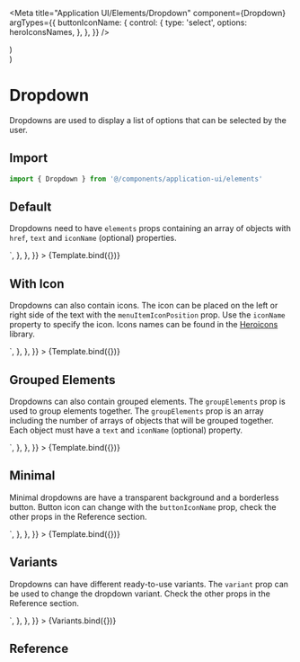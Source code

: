 
<Meta
  title="Application UI/Elements/Dropdown"
  component={Dropdown}
  argTypes={{
    buttonIconName: {
      control: {
        type: 'select',
        options: heroIconsNames,
      },
    },
  }}
/>

  <div
    style={{ minHeight: '280px' }}
    className="bg-slate-100 flex justify-center"
  >
    <Dropdown {...args} />
  </div>
)

  <div style={{ minHeight: '240px' }}>
    <div style={{ maxWidth: '440px' }} className="flex gap-2 flex-wrap mx-auto">
      <Dropdown {...args} />
      <Dropdown {...args} variant="secondary" />
      <Dropdown {...args} variant="success" />
      <Dropdown {...args} variant="danger" />
      <Dropdown {...args} variant="warning" />
      <Dropdown {...args} variant="info" />
      <Dropdown {...args} variant="light" />
      <Dropdown {...args} variant="dark" />
    </div>
  </div>
)

# Dropdown

Dropdowns are used to display a list of options that can be selected by the user.

## Import

```js
import { Dropdown } from '@/components/application-ui/elements'
```

## Default

Dropdowns need to have `elements` props containing an array of objects with `href`, `text` and `iconName` (optional) properties.

<Canvas>
  <Story
    name="Default"
    args={{
      elements: [{ text: 'Link 1' }, { text: 'Link 2' }, { text: 'Link 3' }],
      buttonText: 'Dropdown',
    }}
    parameters={{
      docs: {
        source: {
          code: `<Dropdown
  elements={[
    { text: 'Link 1' },
    { text: 'Link 2' },
    { text: 'Link 3' },
  ]}
  buttonText="Dropdown"
/>`,
        },
      },
    }}
  >
    {Template.bind({})}
  </Story>
</Canvas>

## With Icon

Dropdowns can also contain icons. The icon can be placed on the left or right side of the text with the `menuItemIconPosition` prop. Use the `iconName` property to specify the icon. Icons names can be found in the [Heroicons](https://heroicons.com/) library.

<Canvas>
  <Story
    name="With Icon"
    args={{
      elements: [
        { text: 'Link 1', iconName: 'academic-cap', href: '#' },
        { text: 'Link 2', iconName: 'adjustments-vertical', href: '#' },
        { text: 'Link 3', iconName: 'arrow-up-tray', href: '#' },
      ],
      buttonText: 'Dropdown',
    }}
    parameters={{
      docs: {
        source: {
          code: `<Dropdown
  elements={[
    { text: 'Link 1', iconName: 'academic-cap', href: '#' },
    { text: 'Link 2', iconName: 'adjustments-vertical', href: '#' },
    { text: 'Link 3', iconName: 'arrow-up-tray', href: '#' },
  ]}
  buttonText="Dropdown"
/>`,
        },
      },
    }}
  >
    {Template.bind({})}
  </Story>
</Canvas>

## Grouped Elements

Dropdowns can also contain grouped elements. The `groupElements` prop is used to group elements together. The `groupElements` prop is an array including the number of arrays of objects that will be grouped together. Each object must have a `text` and `iconName` (optional) property.

<Canvas>
  <Story
    name="Grouped Elements"
    args={{
      groupElements: [
        [
          { text: 'Link 1', iconName: 'academic-cap', href: '#' },
          { text: 'Link 2', iconName: 'adjustments-vertical', href: '#' },
          { text: 'Link 3', iconName: 'arrow-up-tray', href: '#' },
        ],
        [
          { text: 'Link 1', iconName: 'arrow-trending-down', href: '#' },
          { text: 'Link 2', iconName: 'arrows-right-left', href: '#' },
        ],
      ],
      buttonText: 'Dropdown',
    }}
    parameters={{
      docs: {
        source: {
          code: `<Dropdown
  groupElements={[
    [
      { text: 'Link 1', iconName: 'academic-cap', href: '#' },
      { text: 'Link 2', iconName: 'adjustments-vertical', href: '#' },
      { text: 'Link 3', iconName: 'arrow-up-tray', href: '#' },
    ],
    [
      { text: 'Link 1', iconName: 'arrow-trending-down', href: '#' },
      { text: 'Link 2', iconName: 'arrows-right-left', href: '#' },
    ],
  ]}
  buttonText="Dropdown"
/>`,
        },
      },
    }}
  >
    {Template.bind({})}
  </Story>
</Canvas>

## Minimal

Minimal dropdowns are have a transparent background and a borderless button. Button icon can change with the `buttonIconName` prop, check the other props in the Reference section.

<Canvas>
  <Story
    name="Minimal"
    args={{
      elements: [
        { text: 'Link 1', iconName: 'academic-cap', href: '#' },
        { text: 'Link 2', iconName: 'adjustments-vertical', href: '#' },
        { text: 'Link 3', iconName: 'arrow-up-tray', href: '#' },
      ],
      buttonText: 'Dropdown',
      variant: 'light',
      minimal: true,
    }}
    parameters={{
      docs: {
        source: {
          code: `<Dropdown
  elements={[
    { text: 'Link 1', iconName: 'academic-cap', href: '#' },
    { text: 'Link 2', iconName: 'adjustments-vertical', href: '#' },
    { text: 'Link 3', iconName: 'arrow-up-tray', href: '#' },
  ]}
  buttonText="Dropdown"
  variant="light"
  minimal
/>`,
        },
      },
    }}
  >
    {Template.bind({})}
  </Story>
</Canvas>

## Variants

Dropdowns can have different ready-to-use variants. The `variant` prop can be used to change the dropdown variant. Check the other props in the Reference section.

<Canvas>
  <Story
    name="Variants"
    args={{
      elements: [
        { text: 'Link 1', iconName: 'academic-cap', href: '#' },
        { text: 'Link 2', iconName: 'adjustments-vertical', href: '#' },
        { text: 'Link 3', iconName: 'arrow-up-tray', href: '#' },
      ],
      buttonText: 'Dropdown',
    }}
    parameters={{
      docs: {
        source: {
          code: `<Dropdown
  elements={[
    { text: 'Link 1', iconName: 'academic-cap', href: '#' },
    { text: 'Link 2', iconName: 'adjustments-vertical', href: '#' },
    { text: 'Link 3', iconName: 'arrow-up-tray', href: '#' },
  ]}
  buttonText="Dropdown"
/>
<Dropdown
  elements={[
    { text: 'Link 1', iconName: 'academic-cap', href: '#' },
    { text: 'Link 2', iconName: 'adjustments-vertical', href: '#' },
    { text: 'Link 3', iconName: 'arrow-up-tray', href: '#' },
  ]}
  buttonText="Dropdown"
  variant="secondary"
/>
<Dropdown
  elements={[
    { text: 'Link 1', iconName: 'academic-cap', href: '#' },
    { text: 'Link 2', iconName: 'adjustments-vertical', href: '#' },
    { text: 'Link 3', iconName: 'arrow-up-tray', href: '#' },
  ]}
  buttonText="Dropdown"
  variant="success"
/>
<Dropdown
  elements={[
    { text: 'Link 1', iconName: 'academic-cap', href: '#' },
    { text: 'Link 2', iconName: 'adjustments-vertical', href: '#' },
    { text: 'Link 3', iconName: 'arrow-up-tray', href: '#' },
  ]}
  buttonText="Dropdown"
  variant="danger"
/>
<Dropdown
  elements={[
    { text: 'Link 1', iconName: 'academic-cap', href: '#' },
    { text: 'Link 2', iconName: 'adjustments-vertical', href: '#' },
    { text: 'Link 3', iconName: 'arrow-up-tray', href: '#' },
  ]}
  buttonText="Dropdown"
  variant="warning"
/>
<Dropdown
  elements={[
    { text: 'Link 1', iconName: 'academic-cap', href: '#' },
    { text: 'Link 2', iconName: 'adjustments-vertical', href: '#' },
    { text: 'Link 3', iconName: 'arrow-up-tray', href: '#' },
  ]}
  buttonText="Dropdown"
  variant="info"
/>
<Dropdown
  elements={[
    { text: 'Link 1', iconName: 'academic-cap', href: '#' },
    { text: 'Link 2', iconName: 'adjustments-vertical', href: '#' },
    { text: 'Link 3', iconName: 'arrow-up-tray', href: '#' },
  ]}
  buttonText="Dropdown"
  variant="light"
/>
<Dropdown
  elements={[
    { text: 'Link 1', iconName: 'academic-cap', href: '#' },
    { text: 'Link 2', iconName: 'adjustments-vertical', href: '#' },
    { text: 'Link 3', iconName: 'arrow-up-tray', href: '#' },
  ]}
  buttonText="Dropdown"
  variant="dark"
/>`,
        },
      },
    }}
  >
    {Variants.bind({})}
  </Story>
</Canvas>

## Reference

<ArgsTable of={Dropdown} id="args-table" />
